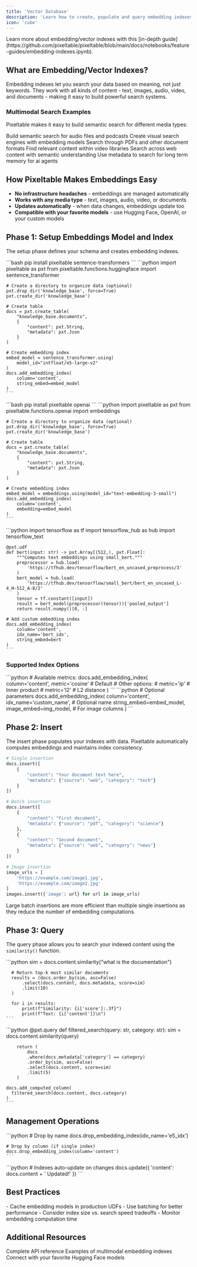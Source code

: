 ```yaml
---
title: 'Vector Database'
description: 'Learn how to create, populate and query embedding indexes in Pixeltable'
icon: 'cube'
---
```


<Info>
Learn more about embedding/vector indexes with this [in-depth guide](https://github.com/pixeltable/pixeltable/blob/main/docs/notebooks/feature-guides/embedding-indexes.ipynb).
</Info>

## What are Embedding/Vector Indexes?

Embedding indexes let you search your data based on meaning, not just keywords. They work with all kinds of content - text, images, audio, video, and documents - making it easy to build powerful search systems.

### Multimodal Search Examples

Pixeltable makes it easy to build semantic search for different media types:

<CardGroup cols={3}>
  <Card title="Audio" icon="volume-high" href="/docs/examples/search/audio">
    Build semantic search for audio files and podcasts
  </Card>
  <Card title="Image" icon="image" href="/docs/examples/search/images">
    Create visual search engines with embedding models
  </Card>
  <Card title="Document" icon="file-pdf" href="/docs/examples/search/PDF">
    Search through PDFs and other document formats
  </Card>
  <Card title="Video" icon="film" href="/docs/examples/search/video">
    Find relevant content within video libraries
  </Card>
  <Card title="Website" icon="globe" href="/docs/examples/search/website">
    Search across web content with semantic understanding
  </Card>
  <Card title="Text" icon="text" href="https://github.com/pixeltable/pixelagent/tree/main/examples/memory">
    Use metadata to search for long term memory for ai agents
  </Card>  
</CardGroup>

## How Pixeltable Makes Embeddings Easy

- **No infrastructure headaches** - embeddings are managed automatically
- **Works with any media type** - text, images, audio, video, or documents
- **Updates automatically** - when data changes, embeddings update too
- **Compatible with your favorite models** - use Hugging Face, OpenAI, or your custom models

## Phase 1: Setup Embeddings Model and Index

The setup phase defines your schema and creates embedding indexes.

<Tabs>
  <Tab title="Sentence Transformers">
    ```bash
    pip install pixeltable sentence-transformers
    ```
    ```python
    import pixeltable as pxt
    from pixeltable.functions.huggingface import sentence_transformer
    
    # Create a directory to organize data (optional)
    pxt.drop_dir('knowledge_base', force=True)
    pxt.create_dir('knowledge_base')
    
    # Create table
    docs = pxt.create_table(
        "knowledge_base.documents",
        {
            "content": pxt.String,
            "metadata": pxt.Json
        }
    )
    
    # Create embedding index
    embed_model = sentence_transformer.using(
        model_id="intfloat/e5-large-v2"
    )
    docs.add_embedding_index(
        column='content',
        string_embed=embed_model
    )
    ```
  </Tab>

  <Tab title="OpenAI">
    ```bash
    pip install pixeltable openai
    ```  
    ```python
    import pixeltable as pxt
    from pixeltable.functions.openai import embeddings 
    
    # Create a directory to organize data (optional)
    pxt.drop_dir('knowledge_base', force=True)
    pxt.create_dir('knowledge_base')
    
    # Create table
    docs = pxt.create_table(
        "knowledge_base.documents",
        {
            "content": pxt.String,
            "metadata": pxt.Json
        }
    )
    
    # Create embedding index
    embed_model = embeddings.using(model_id="text-embedding-3-small")
    docs.add_embedding_index(
        column='content',
        embedding=embed_model
    )
    ```
  </Tab>  
  
  <Tab title="Custom">
    ```python
    import tensorflow as tf
    import tensorflow_hub as hub
    import tensorflow_text
    
    @pxt.udf
    def bert(input: str) -> pxt.Array[(512,), pxt.Float]:
        """Computes text embeddings using small_bert."""
        preprocessor = hub.load(
            'https://tfhub.dev/tensorflow/bert_en_uncased_preprocess/3'
        )
        bert_model = hub.load(
            'https://tfhub.dev/tensorflow/small_bert/bert_en_uncased_L-4_H-512_A-8/2'
        )
        tensor = tf.constant([input])
        result = bert_model(preprocessor(tensor))['pooled_output']
        return result.numpy()[0, :]
    
    # Add custom embedding index
    docs.add_embedding_index(
        column='content',
        idx_name='bert_idx',
        string_embed=bert
    )
    ```
  </Tab>
</Tabs>

### Supported Index Options

<CardGroup cols={1}>
  <Card title="Similarity Metrics" icon="calculator">
    ```python
    # Available metrics:
    docs.add_embedding_index(
        column='content',
        metric='cosine'  # Default
        # Other options:
        # metric='ip'    # Inner product
        # metric='l2'    # L2 distance
    )
    ```
  </Card>
  
  <Card title="Index Configuration" icon="gear">
    ```python
    # Optional parameters
    docs.add_embedding_index(
        column='content',
        idx_name='custom_name',  # Optional name
        string_embed=embed_model,
        image_embed=img_model,   # For image columns
    )
    ```
  </Card>
</CardGroup>

## Phase 2: Insert

The insert phase populates your indexes with data. Pixeltable automatically computes embeddings and maintains index consistency.

```python
# Single insertion
docs.insert([
    {
        "content": "Your document text here",
        "metadata": {"source": "web", "category": "tech"}
    }
])

# Batch insertion
docs.insert([
    {
        "content": "First document",
        "metadata": {"source": "pdf", "category": "science"}
    },
    {
        "content": "Second document", 
        "metadata": {"source": "web", "category": "news"}
    }
])

# Image insertion
image_urls = [
    'https://example.com/image1.jpg',
    'https://example.com/image2.jpg'
]
images.insert({'image': url} for url in image_urls)
```

<Warning>
Large batch insertions are more efficient than multiple single insertions as they reduce the number of embedding computations.
</Warning>

## Phase 3: Query

The query phase allows you to search your indexed content using the `similarity()` function.

<Tabs>
  <Tab title="Similarity Search">
    ```python
      sim = docs.content.similarity("what is the documentation")
      
      # Return top-k most similar documents
      results = (docs.order_by(sim, asc=False)
          .select(docs.content, docs.metadata, score=sim)
          .limit(10)
      )
  
      for i in results:
          print(f"Similarity: {i['score']:.3f}")
          print(f"Text: {i['content']}\n")
    ```
  </Tab>
    
  <Tab title="Use in a Computed Column">
    ```python
    @pxt.query
    def filtered_search(query: str, category: str):
        sim = docs.content.similarity(query)
        
        return (
            docs
            .where(docs.metadata['category'] == category)
            .order_by(sim, asc=False)
            .select(docs.content, score=sim)
            .limit(5)
        )

    docs.add_computed_column(
      filtered_search(docs.content, docs.category)
    )
    ```
  </Tab>
</Tabs>

## Management Operations

<CardGroup cols={1}>
  <Card title="Drop Index" icon="trash">
    ```python
    # Drop by name
    docs.drop_embedding_index(idx_name='e5_idx')
    
    # Drop by column (if single index)
    docs.drop_embedding_index(column='content')
    ```
  </Card>
  
  <Card title="Update Index" icon="arrows-rotate">
    ```python
    # Indexes auto-update on changes
    docs.update({
        'content': docs.content + ' Updated!'
    })
    ```
  </Card>
</CardGroup>

## Best Practices

<Warning>
- Cache embedding models in production UDFs
- Use batching for better performance
- Consider index size vs. search speed tradeoffs 
- Monitor embedding computation time
</Warning>

## Additional Resources

<CardGroup cols={3}>
  <Card title="API Documentation" icon="book" href="https://pixeltable.github.io/pixeltable/">
    Complete API reference
  </Card>
  <Card title="Multimodal Indexes" icon="lightbulb" href="/docs/examples/chat/multimodal">
    Examples of multimodal embedding indexes
  </Card>
  <Card title="Model Hub" icon="brain" href="https://huggingface.co/models">
    Connect with your favorite Hugging Face models
  </Card>
</CardGroup>